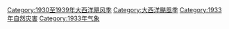 [[Category:1930至1939年大西洋飓风季|Category:1930至1939年大西洋飓风季]]
[[Category:大西洋颶風季|Category:大西洋颶風季]]
[[Category:1933年自然灾害|Category:1933年自然灾害]]
[[Category:1933年气象|Category:1933年气象]]